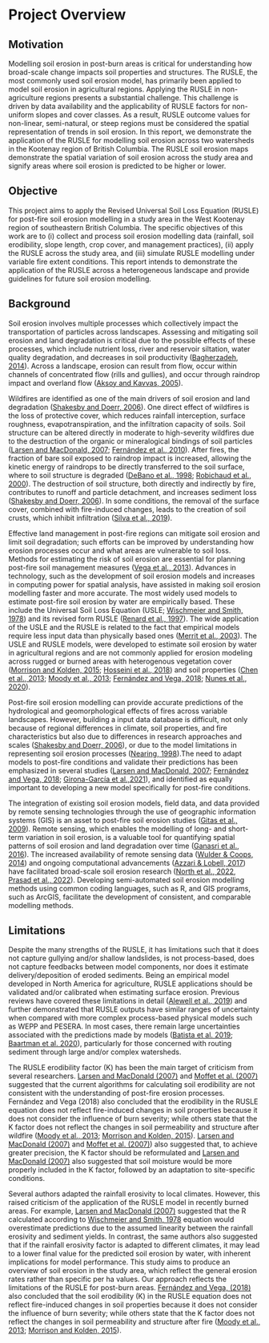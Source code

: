 # Project Overview {-#overview}

## Motivation {-#motivation}

Modelling soil erosion in post-burn areas is critical for understanding how broad-scale change impacts soil properties and structures. The RUSLE, the most commonly used soil erosion model, has primarily been applied to model soil erosion in agricultural regions. Applying the RUSLE in non-agriculture regions presents a substantial challenge. This challenge is driven by data availability and the applicability of RUSLE factors for non-uniform slopes and cover classes. As a result, RUSLE outcome values for non-linear, semi-natural, or steep regions must be considered the spatial representation of trends in soil erosion. In this report, we demonstrate the application of the RUSLE for modelling soil erosion across two watersheds in the Kootenay region of British Columbia. The RUSLE soil erosion maps demonstrate the spatial variation of soil erosion across the study area and signify areas where soil erosion is predicted to be higher or lower.


## Objective {-#objective}

This project aims to apply the Revised Universal Soil Loss Equation (RUSLE) for post-fire soil erosion modelling in a study area in the West Kootenay region of southeastern British Columbia. The specific objectives of this work are to (i) collect and process soil erosion modelling data (rainfall, soil erodibility, slope length, crop cover, and management practices), (ii) apply the RUSLE across the study area, and (iii) simulate RUSLE modelling under variable fire extent conditions. This report intends to demonstrate the application of the RUSLE across a heterogeneous landscape and provide guidelines for future soil erosion modelling.

## Background {-#background}

Soil erosion involves multiple processes which collectively impact the transportation of particles across landscapes. Assessing and mitigating soil erosion and land degradation is critical due to the possible effects of these processes, which include nutrient loss, river and reservoir siltation, water quality degradation, and decreases in soil productivity ([Bagherzadeh, 2014](https://www.researchgate.net/publication/257785877_Estimation_of_soil_losses_by_USLE_model_using_GIS_at_Mashhad_plain_Northeast_of_Iran)). Across a landscape, erosion can result from flow, occur within channels of concentrated flow (rills and gullies), and occur through raindrop impact and overland flow ([Aksoy and Kavvas, 2005](https://www.researchgate.net/publication/223520981_A_review_of_hillslope_and_watershed_scale_erosion_and_sediment_transport_models)).

Wildfires are identified as one of the main drivers of soil erosion and land degradation ([Shakesby and Doerr, 2006](https://www.sciencedirect.com/science/article/pii/S0012825205001467)). One direct effect of wildfires is the loss of protective cover, which reduces rainfall interception, surface roughness, evapotranspiration, and the infiltration capacity of soils. Soil structure can be altered directly in moderate to high-severity wildfires due to the destruction of the organic or mineralogical bindings of soil particles ([Larsen and MacDonald, 2007](https://acsess.onlinelibrary.wiley.com/doi/abs/10.2136/sssaj2007.0432); [Fernández et al., 2010](https://www.researchgate.net/publication/284913901_Modelling_the_Effect_of_Soil_Burn_Severity_on_Soil_Erosion_at_Hillslope_Scale_in_the_First_Year_Following_Wildfire_in_nw_Spain)). After fires, the fraction of bare soil exposed to raindrop impact is increased, allowing the kinetic energy of raindrops to be directly transferred to the soil surface, where to soil structure is degraded ([DeBano et al., 1998](http://www.fsl.orst.edu/ltep/Biscuit/Biscuit_files/Refs/DeBano%20JH2000b%20fire.pdf); [Robichaud et al., 2000](https://www.researchgate.net/publication/222698132_Fire_Effects_on_Infiltration_Rates_After_Prescribed_Fire_in_Northern_Rocky_Mountain_Forests_USA)). The destruction of soil structure, both directly and indirectly by fire, contributes to runoff and particle detachment, and increases sediment loss ([Shakesby and Doerr, 2006](https://www.sciencedirect.com/science/article/pii/S0012825205001467)). In some conditions, the removal of the surface cover, combined with fire-induced changes, leads to the creation of soil crusts, which inhibit infiltration ([Silva et al., 2019](https://www.sciencedirect.com/science/article/pii/S0925857418304713)).

Effective land management in post-fire regions can mitigate soil erosion and limit soil degradation; such efforts can be improved by understanding how erosion processes occur and what areas are vulnerable to soil loss. Methods for estimating the risk of soil erosion are essential for planning post-fire soil management measures ([Vega et al., 2013](https://www.jstor.org/stable/42952602)). Advances in technology, such as the development of soil erosion models and increases in computing power for spatial analysis, have assisted in making soil erosion modelling faster and more accurate. The most widely used models to estimate post-fire soil erosion by water are empirically based. These include the Universal Soil Loss Equation (USLE; [Wischmeier and Smith, 1978](https://naldc.nal.usda.gov/download/CAT79706928/PDF)) and its revised form RUSLE ([Renard et al., 1997](https://www.ars.usda.gov/ARSUserFiles/64080530/RUSLE/AH_703.pdf)). The wide application of the USLE and the RUSLE is related to the fact that empirical models require less input data than physically based ones ([Merrit et al., 2003](https://www.researchgate.net/publication/228552294_A_Review_of_Erosion_and_Sediment_Transport_Models)). The USLE and RUSLE models, were developed to estimate soil erosion by water in agricultural regions and are not commonly applied for erosion modeling across rugged or burned areas with heterogenous vegetation cover ([Morrison and Kolden, 2015](https://www.researchgate.net/publication/270163637_Modeling_the_impacts_of_wildfire_on_runoff_and_pollutant_transport_from_coastal_watersheds_to_the_nearshore_environment); [Hosseini et al., 2018](https://www.mdpi.com/2073-4441/12/7/1995/htm)) and soil properties ([Chen et al., 2013](https://www.sciencedirect.com/science/article/pii/S2666683921000365); [Moody et al., 2013](https://www.researchgate.net/publication/307181869_Synthesis_of_soil-hydraulic_properties_and_infiltration_timescales_in_wildfire-affected_soils_Synthesis_of_soil-hydraulic_properties_in_wildfire-affected_soils); [Fernández and Vega, 2018](https://www.sciencedirect.com/science/article/pii/S0013935117317644); [Nunes et al., 2020](https://www.sciencedirect.com/science/article/pii/S0016706119329052)).

Post-fire soil erosion modelling can provide accurate predictions of the hydrological and geomorphological effects of fires across variable landscapes. However, building a input data database is difficult, not only because of regional differences in climate, soil properties, and fire characteristics but also due to differences in research approaches and scales ([Shakesby and Doerr, 2006](https://www.sciencedirect.com/science/article/pii/S0012825205001467)), or due to the model limitations in representing soil erosion processes ([Nearing, 1998](https://www.researchgate.net/publication/222472796_Why_Soil_Erosion_Models_Over-Predict_Small_Soil_Losses_and_Under-Predict_Large_Soil_Losses)).The need to adapt models to post-fire conditions and validate their predictions has been emphasized in several studies ([Larsen and MacDonald, 2007](https://acsess.onlinelibrary.wiley.com/doi/abs/10.2136/sssaj2007.0432); [Fernández and Vega, 2018](https://www.sciencedirect.com/science/article/pii/S0013935117317644); [Girona-García et al.,2021](https://www.sciencedirect.com/science/article/pii/S0012825221001112)), and identified as equally important to developing a new model specifically for post-fire conditions.

The integration of existing soil erosion models, field data, and data provided by remote sensing technologies through the use of geographic information systems (GIS) is an asset to post-fire soil erosion studies ([Gitas et al., 2009](https://www.researchgate.net/publication/242519680_Multi-temporal_soil_erosion_risk_assessment_in_N_Chalkidiki_using_a_modified_USLE_raster_model)). Remote sensing, which enables the modelling of long- and short-term variation in soil erosion, is a valuable tool for quantifying spatial patterns of soil erosion and land degradation over time ([Ganasri et al., 2016](https://www.sciencedirect.com/science/article/pii/S1674987115001255#!)). The increased availability of remote sensing data ([Wulder & Coops, 2014](https://www.nature.com/articles/513030a)) and ongoing computational advancements ([Azzari & Lobell, 2017](https://www.researchgate.net/publication/312518132_Satellite_detection_of_rising_maize_yield_heterogeneity_in_the_US_Midwest)) have facilitated broad-scale soil erosion research ([North et al., 2022](https://www.sciencedirect.com/science/article/pii/S0301479721018740), [Prasad et al., 2022](https://www.tandfonline.com/doi/abs/10.1080/09715010.2020.1814881)). Developing semi-automated soil erosion modelling methods using common coding languages, such as R, and GIS programs, such as ArcGIS, facilitate the development of consistent, and comparable modelling methods.

## Limitations {-#limitations}

Despite the many strengths of the RUSLE, it has limitations such that it does not capture gullying and/or shallow landslides, is not process-based, does not capture feedbacks between model components, nor does it estimate delivery/deposition of eroded sediments. Being an empirical model developed in North America for agriculture, RUSLE applications should be validated and/or calibrated when estimating surface erosion. Previous reviews have covered these limitations in detail ([Alewell et al., 2019](https://www.sciencedirect.com/science/article/pii/S2095633919300048)) and further demonstrated that RUSLE outputs have similar ranges of uncertainty when compared with more complex process-based physical models such as WEPP and PESERA. In most cases, there remain large uncertainties associated with the predictions made by models ([Batista et al. 2019](https://www.researchgate.net/publication/334496630_On_the_evaluation_of_soil_erosion_models_Are_we_doing_enough); [Baartman et al. 2020](https://www.sciencedirect.com/science/article/pii/S0169555X20302725)), particularly for those concerned with routing sediment through large and/or complex watersheds.

The RUSLE erodibility factor (K) has been the main target of criticism from several researchers. [Larsen and MacDonald (2007)](https://acsess.onlinelibrary.wiley.com/doi/abs/10.2136/sssaj2007.0432) and [Moffet et al. (2007)](https://www.researchgate.net/publication/222540666_Modeling_soil_erosion_on_steep_sagebrush_rangeland_before_and_after_prescribed_fire) suggested that the current algorithms for calculating soil erodibility are not consistent with the understanding of post-fire erosion processes. Fernández and Vega (2018) also concluded that the erodibility in the RUSLE equation does not reflect fire-induced changes in soil properties because it does not consider the influence of burn severity; while others state that the K factor does not reflect the changes in soil permeability and structure after wildfire ([Moody et al., 2013](https://onlinelibrary.wiley.com/doi/10.1002/hyp.13543); [Morrison and Kolden, 2015](https://www.researchgate.net/publication/270163637_Modeling_the_impacts_of_wildfire_on_runoff_and_pollutant_transport_from_coastal_watersheds_to_the_nearshore_environment)). [Larsen and MacDonald (2007)](https://acsess.onlinelibrary.wiley.com/doi/abs/10.2136/sssaj2007.0432) and [Moffet et al. (2007)](https://www.researchgate.net/publication/222540666_Modeling_soil_erosion_on_steep_sagebrush_rangeland_before_and_after_prescribed_fire)) also suggested that, to achieve greater precision, the K factor should be reformulated and [Larsen and MacDonald (2007)](https://acsess.onlinelibrary.wiley.com/doi/abs/10.2136/sssaj2007.0432) also suggested that soil moisture would be more properly included in the K factor, followed by an adaptation to site-specific conditions.

Several authors adapted the rainfall erosivity to local climates. However, this raised criticism of the application of the RUSLE model in recently burned areas. For example, [Larsen and MacDonald (2007)](https://acsess.onlinelibrary.wiley.com/doi/abs/10.2136/sssaj2007.0432) suggested that the R calculated according to [Wischmeier and Smith, 1978](https://naldc.nal.usda.gov/download/CAT79706928/PDF) equation would overestimate predictions due to the assumed linearity between the rainfall erosivity and sediment yields. In contrast, the same authors also suggested that if the rainfall erosivity factor is adapted to different climates, it may lead to a lower final value for the predicted soil erosion by water, with inherent implications for model performance. This study aims to produce an overview of soil erosion in the study area, which reflect the general erosion rates rather than specific per ha values. Our approach reflects the limitations of the RUSLE for post-burn areas. [Fernández and Vega, (2018)](https://www.sciencedirect.com/science/article/pii/S0013935117317644) also concluded that the soil erodibility (K) in the RUSLE equation does not reflect fire-induced changes in soil properties because it does not consider the influence of burn severity; while others state that the K factor does not reflect the changes in soil permeability and structure after fire ([Moody et al., 2013](https://onlinelibrary.wiley.com/doi/10.1002/hyp.13543); [Morrison and Kolden, 2015](https://www.researchgate.net/publication/270163637_Modeling_the_impacts_of_wildfire_on_runoff_and_pollutant_transport_from_coastal_watersheds_to_the_nearshore_environment)).
